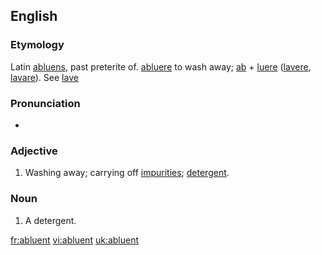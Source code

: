 ==English==

===Etymology===
Latin [[abluens]], past preterite of. [[abluere]] to wash away; [[ab]] + [[luere]] ([[lavere]], [[lavare]]). See [[lave]]
===Pronunciation===
*{{IPA| /æb'luənt/}}

===Adjective===
{{en-adj}}

# Washing away; carrying off [[impurities]]; [[detergent]].

===Noun===
{{en-noun}}

# {{medicine}} A detergent.

[[fr:abluent]]
[[vi:abluent]]
[[uk:abluent]]